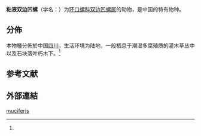 {{Speciesbox
| genus = Chamalycaeus
| species = muciferis
| authority = (Heude, 1885){{r|id10959}}
}}

'''粘液双边凹螺'''（学名：{{lang|la|''Chamalycaeus muciferis''}}）为[[环口螺科|环口螺科]][[双边凹螺属|双边凹螺属]]的动物，是中国的特有物种{{r|id10959}}。

==分佈==
本物種分佈於中国[[四川|四川]]，生活环境为陆地，一般栖息于潮湿多腐殖质的灌木草丛中以及石块落叶朽木下。<ref name='id10959'/>

==参考文献==
{{reflist|refs=
<ref name='id10959'>{{cite web| url =http://www.bioinfo.cn/db05/BjdwSpecies.php?action=view&id=10959| archiveurl =https://archive.is/20130424142641/http://www.bioinfo.cn/db05/BjdwSpecies.php?action=view&id=10959| title =粘液双边凹螺| work =《中国动物物种编目数据库》| publisher =中国科学院微生物研究所| author =中国科学院动物研究所| accessdate =2017-07-25| language =zh-hans| deadurl =yes| archivedate =2013-04-24}}</ref>
}}

==外部連結==
{{Wikispecies|Chamalycaeus muciferis}}

[[Category:双边凹螺属|muciferis]]


{{软体动物小作品}}